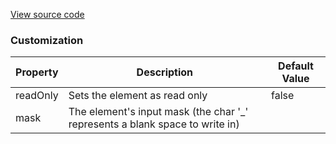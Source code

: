 
[View source code](https://github.com/OMNIALowCode/omnia3-samples/blob/master/webcomponents/web-components/MaskedInput/masked-input.js)


### Customization
| Property | Description                     | Default Value |
|----------|---------------------------------|---------------|
| readOnly | Sets the element as read only | false         |
| mask | The element's input mask (the char '_' represents a blank space to write in) |          |



<Story id="data-input-masked-input--default" />
